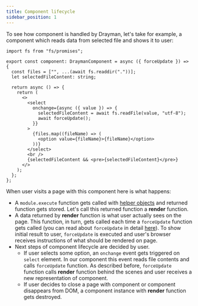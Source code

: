 ```yaml
---
title: Component lifecycle
sidebar_position: 1
---
```


To see how component is handled by Drayman, let's take for example, a component which reads data from selected file and shows it to user:

```tsx title="src/components/home.tsx"
import fs from "fs/promises";

export const component: DraymanComponent = async ({ forceUpdate }) => {
  const files = ["", ...(await fs.readdir("."))];
  let selectedFileContent: string;

  return async () => {
    return (
      <>
        <select
          onchange={async ({ value }) => {
            selectedFileContent = await fs.readFile(value, "utf-8");
            await forceUpdate();
          }}
        >
          {files.map((fileName) => (
            <option value={fileName}>{fileName}</option>
          ))}
        </select>
        <br />
        {selectedFileContent && <pre>{selectedFileContent}</pre>}
      </>
    );
  };
};
```

When user visits a page with this component here is what happens:

- A `module.execute` function gets called with [helper objects](./helpers/introduction) and returned function gets stored. Let's call this returned function a **render** function.
- A data returned by **render** function is what user actually sees on the page. This function, in turn, gets called each time a `forceUpdate` function gets called (you can read about `forceUpdate` in detail [here](./helpers/force-update)). To show initial result to user, `forceUpdate` is executed and user's browser receives instructions of what should be rendered on page.
- Next steps of component lifecycle are decided by user.
  - If user selects some option, an `onchange` event gets triggered on `select` element. In our component this event reads file contents and calls `forceUpdate` function. As described before, `forceUpdate` function calls **render** function behind the scenes and user receives a new representation of component.
  - If user decides to close a page with component or component disappears from DOM, a component instance with **render** function gets destroyed.
